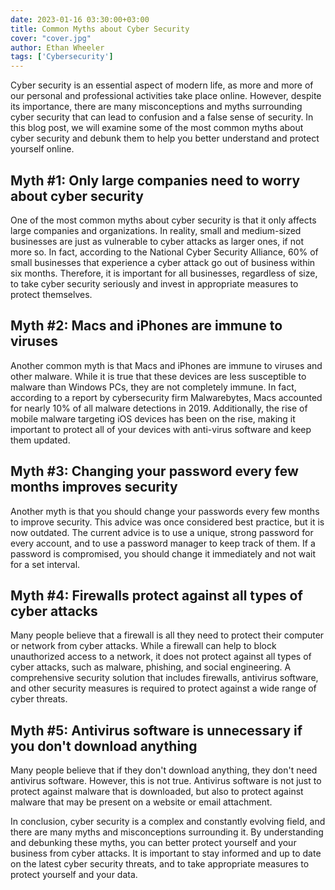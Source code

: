 ```yaml
---
date: 2023-01-16 03:30:00+03:00
title: Common Myths about Cyber Security
cover: "cover.jpg"
author: Ethan Wheeler
tags: ['Cybersecurity']
---
```


Cyber security is an essential aspect of modern life, as more and more of our personal and professional activities take place online. However, despite its importance, there are many misconceptions and myths surrounding cyber security that can lead to confusion and a false sense of security. In this blog post, we will examine some of the most common myths about cyber security and debunk them to help you better understand and protect yourself online.

## Myth #1: Only large companies need to worry about cyber security

One of the most common myths about cyber security is that it only affects large companies and organizations. In reality, small and medium-sized businesses are just as vulnerable to cyber attacks as larger ones, if not more so. In fact, according to the National Cyber Security Alliance, 60% of small businesses that experience a cyber attack go out of business within six months. Therefore, it is important for all businesses, regardless of size, to take cyber security seriously and invest in appropriate measures to protect themselves.

## Myth #2: Macs and iPhones are immune to viruses

Another common myth is that Macs and iPhones are immune to viruses and other malware. While it is true that these devices are less susceptible to malware than Windows PCs, they are not completely immune. In fact, according to a report by cybersecurity firm Malwarebytes, Macs accounted for nearly 10% of all malware detections in 2019. Additionally, the rise of mobile malware targeting iOS devices has been on the rise, making it important to protect all of your devices with anti-virus software and keep them updated.

## Myth #3: Changing your password every few months improves security

Another myth is that you should change your passwords every few months to improve security. This advice was once considered best practice, but it is now outdated. The current advice is to use a unique, strong password for every account, and to use a password manager to keep track of them. If a password is compromised, you should change it immediately and not wait for a set interval.

## Myth #4: Firewalls protect against all types of cyber attacks

Many people believe that a firewall is all they need to protect their computer or network from cyber attacks. While a firewall can help to block unauthorized access to a network, it does not protect against all types of cyber attacks, such as malware, phishing, and social engineering. A comprehensive security solution that includes firewalls, antivirus software, and other security measures is required to protect against a wide range of cyber threats.

## Myth #5: Antivirus software is unnecessary if you don't download anything

Many people believe that if they don't download anything, they don't need antivirus software. However, this is not true. Antivirus software is not just to protect against malware that is downloaded, but also to protect against malware that may be present on a website or email attachment.

In conclusion, cyber security is a complex and constantly evolving field, and there are many myths
and misconceptions surrounding it. By understanding and debunking these myths, you can better
protect yourself and your business from cyber attacks. It is important to stay informed and up to
date on the latest cyber security threats, and to take appropriate measures to protect yourself and
your data.
